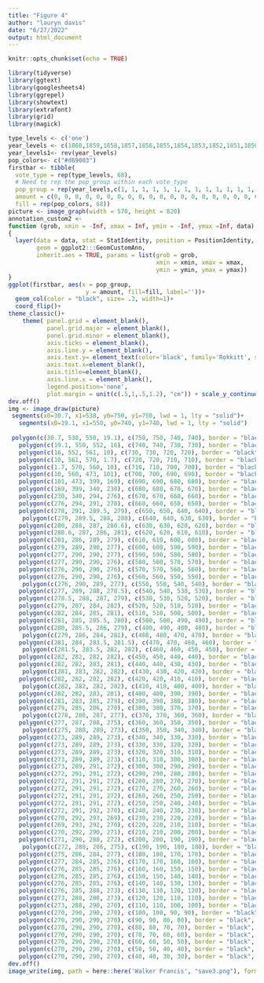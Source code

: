 ```yaml
---
title: "Figure 4"
author: "lauryn davis"
date: "6/27/2022"
output: html_document
---
```


```r
knitr::opts_chunk$set(echo = TRUE)
```

```r
library(tidyverse)
library(ggtext)
library(googlesheets4)
library(ggrepel)
library(showtext)
library(extrafont)
library(grid)
library(magick)
```
```r
type_levels <- c('one')
year_levels <- c(1860,1859,1858,1857,1856,1855,1854,1853,1852,1851,1850,1849,1848,1847,1846,1845,1844,1842,1841,1840,1839,1838,1837,1836,1835,1834,1833,1832,1831,1830,1829,1828,1827,1826,1825,1824,1823,1822,1821,1820,1819,1818,1817,1816,1815,1814,1813,1812,1811,1810,1809,1808,1807,1806,1805,1804,1803,1802,1801,1800,1799,1798,1797,1796,1795,1794,1793,1792)
year_levels1<- rev(year_levels)
pop_colors<- c("#d69083")
firstbar <- tibble(
  vote_type = rep(type_levels, 68),
  # Need to rep the pop_group within each vote_type
  pop_group = rep(year_levels,c(1, 1, 1, 1, 1, 1, 1, 1, 1, 1, 1, 1, 1, 1, 1, 1, 1, 1, 1, 1, 1, 1, 1, 1, 1, 1, 1, 1, 1, 1, 1, 1, 1, 1, 1, 1, 1, 1, 1, 1, 1, 1, 1, 1, 1, 1, 1, 1, 1, 1, 1, 1, 1, 1, 1, 1, 1, 1, 1, 1, 1, 1, 1, 1, 1, 1, 1, 1)),
  amount = c(0, 0, 0, 0, 0, 0, 0, 0, 0, 0, 0, 0, 0, 0, 0, 0, 0, 0, 0, 0, 0, 0, 0, 0, 0, 0, 0, 0, 0, 0, 0, 0, 0, 0, 0, 0, 0, 0, 0, 0, 0, 0, 0, 0, 0, 0, 0, 0, 0, 0, 0, 0, 0, 0, 0, 0, 0, 0, 0, 0, 0, 0, 0, 0, 0, 0, 0, 0),
  fill = rep(pop_colors, 68))
picture <- image_graph(width = 570, height = 820)
annotation_custom2 <- 
function (grob, xmin = -Inf, xmax = Inf, ymin = -Inf, ymax =Inf, data) 
{
  layer(data = data, stat = StatIdentity, position = PositionIdentity, 
        geom = ggplot2:::GeomCustomAnn, 
        inherit.aes = TRUE, params = list(grob = grob, 
                                          xmin = xmin, xmax = xmax, 
                                          ymin = ymin, ymax = ymax))
}
ggplot(firstbar, aes(x = pop_group, 
                      y = amount, fill=fill, label=''))+
  geom_col(color = "black", size= .3, width=1)+ 
  coord_flip()+
theme_classic()+
    theme( panel.grid = element_blank(),
           panel.grid.major = element_blank(),
           panel.grid.minor = element_blank(),
           axis.ticks = element_blank(),
           axis.line.y = element_blank(),
           axis.text.y= element_text(color='black', family='Rokkitt', size=12, margin = unit(0,'cm')),
           axis.text.x=element_blank(),
           axis.title=element_blank(),
           axis.line.x = element_blank(),
           legend.position='none',
           plot.margin = unit(c(.5,1,.5,1.2), "cm")) + scale_y_continuous(limits= c(0,101), expand=c(0,0)) + scale_x_discrete(position='top',expand=c(0,3))
dev.off()
img <- image_draw(picture)
 segments(x0=30.7, x1=538, y0=750, y1=750, lwd = 1, lty = "solid")+
   segments(x0=19.1, x1=550, y0=740, y1=740, lwd = 1, lty = "solid")
 
 polygon(c(30.7, 538, 550, 19.1), c(750, 750, 740, 740), border = "black", col = "#d69083")+
   polygon(c(19.1, 550, 552, 16), c(740, 740, 730, 730), border = "black", col = "#d69083")+
   polygon(c(16, 552, 561, 10), c(730, 730, 720, 720), border = "black", col = "#d69083")+
   polygon(c(10, 561, 570, 1.7), c(720, 720, 710, 710), border = "black", col = "#d69083")+
   polygon(c(1.7, 570, 560, 10), c(710, 710, 700, 700), border = "black", col = "#d69083")+
   polygon(c(10, 560, 473, 101), c(700, 700, 690, 690), border = "black", col = "#d69083")+
   polygon(c(101, 473, 399, 169), c(690, 690, 680, 680), border = "black", col = "#d69083")+
   polygon(c(169, 399, 340, 230), c(680, 680, 670, 670), border = "black", col = "#d69083")+
   polygon(c(230, 340, 294, 276), c(670, 670, 660, 660), border = "black", col = "#d69083")+
   polygon(c(276, 294, 291, 278), c(660, 660, 650, 650), border = "black", col = "#d69083")+
   polygon(c(278, 291, 289.5, 279), c(650, 650, 640, 640), border = "black", col = "#d69083")+
    polygon(c(279, 289.5, 288, 280), c(640, 640, 630, 630), border = "black", col = "#d69083")+
   polygon(c(280, 288, 287, 280.6), c(630, 630, 620, 620), border = "black", col = "#d69083")+
   polygon(c(280.6, 287, 286, 281), c(620, 620, 610, 610), border = "black", col = "#d69083")+
   polygon(c(281, 286, 289, 279), c(610, 610, 600, 600), border = "black", col = "#d69083")+
   polygon(c(279, 289, 290, 277), c(600, 600, 590, 590), border = "black", col = "#d69083")+
   polygon(c(277, 290, 290, 277), c(590, 590, 580, 580), border = "black", col = "#d69083")+
   polygon(c(277, 290, 290, 276), c(580, 580, 570, 570), border = "black", col = "#d69083")+
   polygon(c(276, 290, 290, 276), c(570, 570, 560, 560), border = "black", col = "#d69083")+
   polygon(c(276, 290, 290, 276), c(560, 560, 550, 550), border = "black", col = "#d69083")+
    polygon(c(276, 290, 289, 277), c(550, 550, 540, 540), border = "black", col = "#d69083")+
   polygon(c(277, 289, 288, 278.5), c(540, 540, 530, 530), border = "black", col = "#d69083")+
   polygon(c(278.5, 288, 287, 279), c(530, 530, 520, 520), border = "black", col = "#d69083")+
   polygon(c(279, 287, 284, 282), c(520, 520, 510, 510), border = "black", col = "#d69083")+
   polygon(c(282, 284, 285, 281), c(510, 510, 500, 500), border = "black", col = "#d69083")+
   polygon(c(281, 285, 285.5, 280), c(500, 500, 490, 490), border = "black", col = "#d69083")+
   polygon(c(280, 285.5, 286, 279), c(490, 490, 480, 480), border = "black", col = "#d69083")+
    polygon(c(279, 286, 284, 281), c(480, 480, 470, 470), border = "black", col = "#d69083")+
   polygon(c(281, 284, 283.5, 281.5), c(470, 470, 460, 460), border = "black", col = "#d69083")+
    polygon(c(281.5, 283.5, 282, 282), c(460, 460, 450, 450), border = "black", col = "#d69083")+
   polygon(c(282, 282, 282, 282), c(450, 450, 440, 440), border = "black", col = "#d69083")+
   polygon(c(282, 282, 283, 281), c(440, 440, 430, 430), border = "black", col = "#d69083")+
    polygon(c(281, 283, 282, 282), c(430, 430, 420, 420), border = "black", col = "#d69083")+
   polygon(c(282, 282, 282, 282), c(420, 420, 410, 410), border = "black", col = "#d69083")+
    polygon(c(282, 282, 282, 282), c(410, 410, 400, 400), border = "black", col = "#d69083")+
   polygon(c(282, 282, 283, 281), c(400, 400, 390, 390), border = "black", col = "#d69083")+
   polygon(c(281, 283, 285, 279), c(390, 390, 380, 380), border = "black", col = "#d69083")+
   polygon(c(279, 285, 286, 278), c(380, 380, 370, 370), border = "black", col = "#d69083")+
    polygon(c(278, 286, 287, 277), c(370, 370, 360, 360), border = "black", col = "#d69083")+
   polygon(c(277, 287, 288, 275), c(360, 360, 350, 350), border = "black", col = "#d69083")+
    polygon(c(275, 288, 289, 273), c(350, 350, 340, 340), border = "black", col = "#d69083")+
   polygon(c(273, 289, 289, 273), c(340, 340, 330, 330), border = "black", col = "#d69083")+
   polygon(c(273, 289, 289, 273), c(330, 330, 320, 320), border = "black", col = "#d69083")+
   polygon(c(273, 289, 289, 273), c(320, 320, 310, 310), border = "black", col = "#d69083")+
   polygon(c(273, 289, 289, 273), c(310, 310, 300, 300), border = "black", col = "#d69083")+
   polygon(c(273, 289, 291, 272), c(300, 300, 290, 290), border = "black", col = "#d69083")+
   polygon(c(272, 291, 291, 272), c(290, 290, 280, 280), border = "black", col = "#d69083")+
   polygon(c(272, 291, 291, 272), c(280, 280, 270, 270), border = "black", col = "#d69083")+
   polygon(c(272, 291, 291, 272), c(270, 270, 260, 260), border = "black", col = "#d69083")+
   polygon(c(272, 291, 291, 272), c(260, 260, 250, 250), border = "black", col = "#d69083")+
   polygon(c(272, 291, 291, 272), c(250, 250, 240, 240), border = "black", col = "#d69083")+
   polygon(c(272, 291, 292, 270), c(240, 240, 230, 230), border = "black", col = "#d69083")+
   polygon(c(270, 292, 293, 269), c(230, 230, 220, 220), border = "black", col = "#d69083")+
   polygon(c(269, 293, 292, 270), c(220, 220, 210, 210), border = "black", col = "#d69083")+
   polygon(c(270, 292, 290, 271), c(210, 210, 200, 200), border = "black", col = "#d69083")+
   polygon(c(271, 290, 288, 272), c(200, 200, 190, 190), border = "black", col = "#d69083")+
    polygon(c(272, 288, 286, 275), c(190, 190, 180, 180), border = "black", col = "#d69083")+
   polygon(c(275, 286, 284, 277), c(180, 180, 170, 170), border = "black", col = "#d69083")+
   polygon(c(277, 284, 285, 276), c(170, 170, 160, 160), border = "black", col = "#d69083")+
   polygon(c(276, 285, 285, 276), c(160, 160, 150, 150), border = "black", col = "#d69083")+
   polygon(c(276, 285, 285, 276), c(150, 150, 140, 140), border = "black", col = "#d69083")+
   polygon(c(276, 285, 285, 276), c(140, 140, 130, 130), border = "black", col = "#d69083")+
   polygon(c(276, 285, 288, 273), c(130, 130, 120, 120), border = "black", col = "#d69083")+
   polygon(c(273, 288, 288, 273), c(120, 120, 110, 110), border = "black", col = "#d69083")+
   polygon(c(273, 288, 290, 270), c(110, 110, 100, 100), border = "black", col = "#d69083")+
   polygon(c(270, 290, 290, 270), c(100, 100, 90, 90), border = "black", col = "#d69083")+
   polygon(c(270, 290, 290, 270), c(90, 90, 80, 80), border = "black", col = "#d69083")+
   polygon(c(270, 290, 290, 270), c(80, 80, 70, 70), border = "black", col = "#d69083")+
   polygon(c(270, 290, 290, 270), c(70, 70, 60, 60), border = "black", col = "#d69083")+
   polygon(c(270, 290, 290, 270), c(60, 60, 50, 50), border = "black", col = "#d69083")+
   polygon(c(270, 290, 290, 270), c(50, 50, 40, 40), border = "black", col = "#d69083")+
   polygon(c(270, 290, 290, 270), c(40, 40, 30, 30), border = "black", col = "#d69083")
dev.off()
image_write(img, path = here::here('Walker Francis', "save3.png"), format = "png")



```